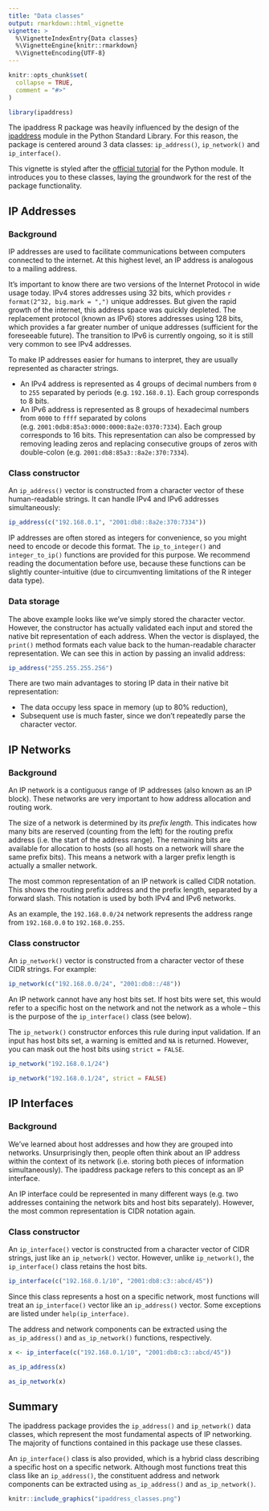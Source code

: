 ```yaml
---
title: "Data classes"
output: rmarkdown::html_vignette
vignette: >
  %\VignetteIndexEntry{Data classes}
  %\VignetteEngine{knitr::rmarkdown}
  %\VignetteEncoding{UTF-8}
---
```


```r
knitr::opts_chunk$set(
  collapse = TRUE,
  comment = "#>"
)
```

```r
library(ipaddress)
```

The ipaddress R package was heavily influenced by the design of the [ipaddress](https://docs.python.org/3/library/ipaddress.html) module in the Python Standard Library.
For this reason, the package is centered around 3 data classes: `ip_address()`, `ip_network()` and `ip_interface()`.

This vignette is styled after the [official tutorial](https://docs.python.org/3/howto/ipaddress.html) for the Python module.
It introduces you to these classes, laying the groundwork for the rest of the package functionality.


## IP Addresses

### Background

IP addresses are used to facilitate communications between computers connected to the internet.
At this highest level, an IP address is analogous to a mailing address.

It's important to know there are two versions of the Internet Protocol in wide usage today.
IPv4 stores addresses using 32 bits, which provides `r format(2^32, big.mark = ",")` unique addresses.
But given the rapid growth of the internet, this address space was quickly depleted.
The replacement protocol (known as IPv6) stores addresses using 128 bits, which provides a far greater number of unique addresses (sufficient for the foreseeable future).
The transition to IPv6 is currently ongoing, so it is still very common to see IPv4 addresses.

To make IP addresses easier for humans to interpret, they are usually represented as character strings.

* An IPv4 address is represented as 4 groups of decimal numbers from `0` to `255` separated by periods (e.g. `192.168.0.1`). Each group corresponds to 8 bits.
* An IPv6 address is represented as 8 groups of hexadecimal numbers from `0000` to `ffff` separated by colons (e.g. `2001:0db8:85a3:0000:0000:8a2e:0370:7334`). Each group corresponds to 16 bits. This representation can also be compressed by removing leading zeros and replacing consecutive groups of zeros with double-colon (e.g. `2001:db8:85a3::8a2e:370:7334`).

### Class constructor

An `ip_address()` vector is constructed from a character vector of these human-readable strings.
It can handle IPv4 and IPv6 addresses simultaneously:

```r
ip_address(c("192.168.0.1", "2001:db8::8a2e:370:7334"))
```

IP addresses are often stored as integers for convenience, so you might need to encode or decode this format.
The `ip_to_integer()` and `integer_to_ip()` functions are provided for this purpose.
We recommend reading the documentation before use, because these functions can be slightly counter-intuitive (due to circumventing limitations of the R integer data type).

### Data storage

The above example looks like we've simply stored the character vector.
However, the constructor has actually validated each input and stored the native bit representation of each address.
When the vector is displayed, the `print()` method formats each value back to the human-readable character representation.
We can see this in action by passing an invalid address:

```r
ip_address("255.255.255.256")
```

There are two main advantages to storing IP data in their native bit representation:

* The data occupy less space in memory (up to 80% reduction),
* Subsequent use is much faster, since we don't repeatedly parse the character vector.


## IP Networks

### Background

An IP network is a contiguous range of IP addresses (also known as an IP block).
These networks are very important to how address allocation and routing work.

The size of a network is determined by its _prefix length_.
This indicates how many bits are reserved (counting from the left) for the routing prefix address (i.e. the start of the address range).
The remaining bits are available for allocation to hosts (so all hosts on a network will share the same prefix bits).
This means a network with a larger prefix length is actually a smaller network.

The most common representation of an IP network is called CIDR notation.
This shows the routing prefix address and the prefix length, separated by a forward slash.
This notation is used by both IPv4 and IPv6 networks.

As an example, the `192.168.0.0/24` network represents the address range from `192.168.0.0` to `192.168.0.255`.

### Class constructor

An `ip_network()` vector is constructed from a character vector of these CIDR strings.
For example:

```r
ip_network(c("192.168.0.0/24", "2001:db8::/48"))
```

An IP network cannot have any host bits set.
If host bits were set, this would refer to a specific host on the network and not the network as a whole -- this is the purpose of the `ip_interface()` class (see below).

The `ip_network()` constructor enforces this rule during input validation.
If an input has host bits set, a warning is emitted and `NA` is returned.
However, you can mask out the host bits using `strict = FALSE`.

```r
ip_network("192.168.0.1/24")

ip_network("192.168.0.1/24", strict = FALSE)
```


## IP Interfaces

### Background

We've learned about host addresses and how they are grouped into networks.
Unsurprisingly then, people often think about an IP address within the context of its network (i.e. storing both pieces of information simultaneously).
The ipaddress package refers to this concept as an IP interface.

An IP interface could be represented in many different ways (e.g. two addresses containing the network bits and host bits separately).
However, the most common representation is CIDR notation again.

### Class constructor

An `ip_interface()` vector is constructed from a character vector of CIDR strings, just like an `ip_network()` vector.
However, unlike `ip_network()`, the `ip_interface()` class retains the host bits.

```r
ip_interface(c("192.168.0.1/10", "2001:db8:c3::abcd/45"))
```

Since this class represents a host on a specific network, most functions will treat an `ip_interface()` vector like an `ip_address()` vector.
Some exceptions are listed under `help(ip_interface)`.

The address and network components can be extracted using the `as_ip_address()` and `as_ip_network()` functions, respectively.

```r
x <- ip_interface(c("192.168.0.1/10", "2001:db8:c3::abcd/45"))

as_ip_address(x)

as_ip_network(x)
```


## Summary

The ipaddress package provides the `ip_address()` and `ip_network()` data classes, which represent the most fundamental aspects of IP networking.
The majority of functions contained in this package use these classes.

An `ip_interface()` class is also provided, which is a hybrid class describing a specific host on a specific network.
Although most functions treat this class like an `ip_address()`, the constituent address and network components can be extracted using `as_ip_address()` and `as_ip_network()`.

```r
knitr::include_graphics("ipaddress_classes.png")
```
